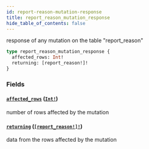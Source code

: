 ```yaml
---
id: report-reason-mutation-response
title: report_reason_mutation_response
hide_table_of_contents: false
---
```


response of any mutation on the table "report_reason"

```graphql
type report_reason_mutation_response {
  affected_rows: Int!
  returning: [report_reason!]!
}
```

### Fields

#### [`affected_rows`](#) ([`Int!`](/07-graphql/scalars/int))

number of rows affected by the mutation

#### [`returning`](#) ([`[report_reason!]!`](/07-graphql/objects/report-reason))

data from the rows affected by the mutation
